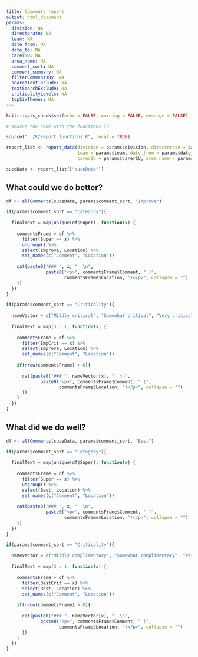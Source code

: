 ```yaml
---
title: Comments report
output: html_document
params:
  division: NA
  directorate: NA
  team: NA
  date_from: NA
  date_to: NA
  carerSU: NA
  area_name: NA
  comment_sort: NA
  comment_summary: NA
  filterCommentsBy: NA
  searchTextInclude: NA
  textSearchExclude: NA
  criticalityLevels: NA
  topSixThemes: NA
---
```


```r

knitr::opts_chunk$set(echo = FALSE, warning = FALSE, message = FALSE)

# source the code with the functions in

source("../R/report_functions.R", local = TRUE)

report_list <- report_data(division = params$division, directorate = params$directorate, 
                           team = params$team, date_from = params$date_from, date_to = params$date_to, 
                           carerSU = params$carerSU, area_name = params$area_name)

suceData <- report_list[["suceData"]]

```

## What could we do better?

```r

df <- allComments(suceData, params$comment_sort, "Improve")

if(params$comment_sort == "Category"){
  
  finalText = map(unique(df$Super), function(x) {
    
    commentsFrame = df %>% 
      filter(Super == x) %>% 
      ungroup() %>% 
      select(Improve, Location) %>% 
      set_names(c("Comment", "Location"))
    
    cat(paste0("### ", x, "  \n",
               paste0("<p>", commentsFrame$Comment, " (",
                      commentsFrame$Location, ")</p>", collapse = "")
    ))
  })
}

if(params$comment_sort == "Criticality"){
  
  nameVector = c("Mildly critical", "Somewhat critical", "Very critical")
  
  finalText = map(3 : 1, function(x) {
    
    commentsFrame = df %>% 
      filter(ImpCrit == x) %>% 
      select(Improve, Location) %>% 
      set_names(c("Comment", "Location"))
    
    if(nrow(commentsFrame) > 0){
      
      cat(paste0("### ", nameVector[x], "  \n",
             paste0("<p>", commentsFrame$Comment, " (",
                    commentsFrame$Location, ")</p>", collapse = "")
      ))
    }
  })
}

```

## What did we do well?

```r

df <- allComments(suceData, params$comment_sort, "Best")

if(params$comment_sort == "Category"){
  
  finalText = map(unique(df$Super), function(x) {
    
    commentsFrame = df %>% 
      filter(Super == x) %>% 
      ungroup() %>% 
      select(Best, Location) %>% 
      set_names(c("Comment", "Location"))
    
    cat(paste0("### ", x, "  \n",
               paste0("<p>", commentsFrame$Comment, " (",
                      commentsFrame$Location, ")</p>", collapse = "")
    ))
  })
}

if(params$comment_sort == "Criticality"){
  
  nameVector = c("Mildly complimentary", "Somewhat complimentary", "Very complimentary")
  
  finalText = map(3 : 1, function(x) {
    
    commentsFrame = df %>% 
      filter(BestCrit == x) %>% 
      select(Best, Location) %>% 
      set_names(c("Comment", "Location"))
    
    if(nrow(commentsFrame) > 0){
      
      cat(paste0("### ", nameVector[x], "  \n",
             paste0("<p>", commentsFrame$Comment, " (",
                    commentsFrame$Location, ")</p>", collapse = "")
      ))
    }
  })
}
```
